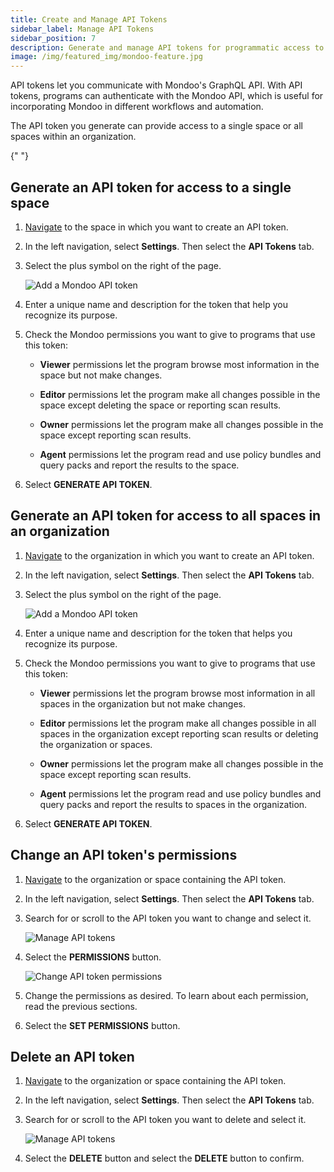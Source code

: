 ```yaml
---
title: Create and Manage API Tokens
sidebar_label: Manage API Tokens
sidebar_position: 7
description: Generate and manage API tokens for programmatic access to Mondoo Platform.
image: /img/featured_img/mondoo-feature.jpg
---
```


API tokens let you communicate with Mondoo's GraphQL API. With API tokens, programs can authenticate with the Mondoo API, which is useful for incorporating Mondoo in different workflows and automation.

The API token you generate can provide access to a single space or all spaces within an organization.


<Partial />{" "}

## Generate an API token for access to a single space

1. [Navigate](/platform/start/navigate/) to the space in which you want to create an API token.

2. In the left navigation, select **Settings**. Then select the **API Tokens** tab.

3. Select the plus symbol on the right of the page.

   ![Add a Mondoo API token](/img/platform/maintain/access/space-token.png)

4. Enter a unique name and description for the token that help you recognize its purpose.

5. Check the Mondoo permissions you want to give to programs that use this token:

   - **Viewer** permissions let the program browse most information in the space but not make changes.

   - **Editor** permissions let the program make all changes possible in the space except deleting the space or reporting scan results.

   - **Owner** permissions let the program make all changes possible in the space except reporting scan results.

   - **Agent** permissions let the program read and use policy bundles and query packs and report the results to the space.

6. Select **GENERATE API TOKEN**.

## Generate an API token for access to all spaces in an organization

1. [Navigate](/platform/start/navigate/) to the organization in which you want to create an API token.

2. In the left navigation, select **Settings**. Then select the **API Tokens** tab.

3. Select the plus symbol on the right of the page.

   ![Add a Mondoo API token](/img/platform/maintain/access/org-token.png)

4. Enter a unique name and description for the token that helps you recognize its purpose.

5. Check the Mondoo permissions you want to give to programs that use this token:

   - **Viewer** permissions let the program browse most information in all spaces in the organization but not make changes.

   - **Editor** permissions let the program make all changes possible in all spaces in the organization except reporting scan results or deleting the organization or spaces.

   - **Owner** permissions let the program make all changes possible in the space except reporting scan results.

   - **Agent** permissions let the program read and use policy bundles and query packs and report the results to spaces in the organization.

6. Select **GENERATE API TOKEN**.

## Change an API token's permissions

1. [Navigate](/platform/start/navigate/) to the organization or space containing the API token.

2. In the left navigation, select **Settings**. Then select the **API Tokens** tab.

3. Search for or scroll to the API token you want to change and select it.

   ![Manage API tokens](/img/platform/maintain/access/select-api-token.png)

4. Select the **PERMISSIONS** button.

   ![Change API token permissions](/img/platform/maintain/access/permissions.png)

5. Change the permissions as desired. To learn about each permission, read the previous sections.

6. Select the **SET PERMISSIONS** button.

## Delete an API token

1. [Navigate](/platform/start/navigate/) to the organization or space containing the API token.

2. In the left navigation, select **Settings**. Then select the **API Tokens** tab.

3. Search for or scroll to the API token you want to delete and select it.

   ![Manage API tokens](/img/platform/maintain/access/select-api-token.png)

4. Select the **DELETE** button and select the **DELETE** button to confirm.
